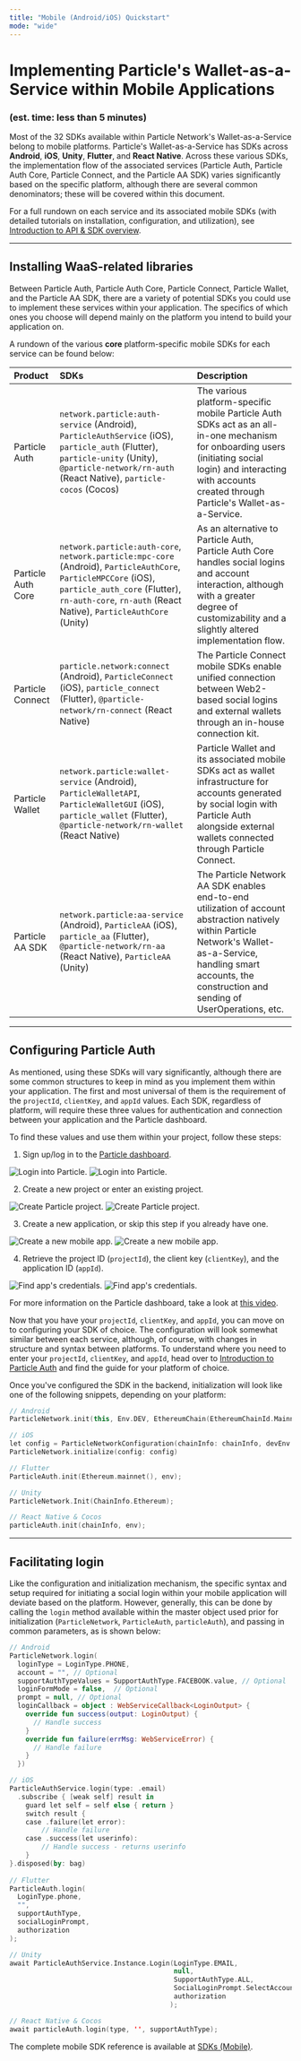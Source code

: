 ```yaml
---
title: "Mobile (Android/iOS) Quickstart"
mode: "wide"
---
```


# Implementing Particle's Wallet-as-a-Service within Mobile Applications

### (est. time: less than 5 minutes)

Most of the 32 SDKs available within Particle Network's Wallet-as-a-Service belong to mobile platforms. Particle's Wallet-as-a-Service has SDKs across **Android**, **iOS**, **Unity**, **Flutter**, and **React Native**. Across these various SDKs, the implementation flow of the associated services (Particle Auth, Particle Auth Core, Particle Connect, and the Particle AA SDK) varies significantly based on the specific platform, although there are several common denominators; these will be covered within this document.

For a full rundown on each service and its associated mobile SDKs (with detailed tutorials on installation, configuration, and utilization), see [Introduction to API & SDK overview](ref:introduction-to-api-sdk-reference).

***

## Installing WaaS-related libraries

Between Particle Auth, Particle Auth Core, Particle Connect, Particle Wallet, and the Particle AA SDK, there are a variety of potential SDKs you could use to implement these services within your application. The specifics of which ones you choose will depend mainly on the platform you intend to build your application on.

A rundown of the various **core** platform-specific mobile SDKs for each service can be found below:

| Product            | SDKs                                                                                                                                                                                                                   | Description                                                                                                                                                                                                             |
| :----------------- | :--------------------------------------------------------------------------------------------------------------------------------------------------------------------------------------------------------------------- | :---------------------------------------------------------------------------------------------------------------------------------------------------------------------------------------------------------------------- |
| Particle Auth      | `network.particle:auth-service` (Android), `ParticleAuthService` (iOS), `particle_auth` (Flutter), `particle-unity` (Unity), `@particle-network/rn-auth` (React Native), `particle-cocos` (Cocos)                      | The various platform-specific mobile Particle Auth SDKs act as an all-in-one mechanism for onboarding users (initiating social login) and interacting with accounts created through Particle's Wallet-as-a-Service.     |
| Particle Auth Core | `network.particle:auth-core`, `network.particle:mpc-core` (Android), `ParticleAuthCore`, `ParticleMPCCore` (iOS), `particle_auth_core` (Flutter), `rn-auth-core`, `rn-auth` (React Native), `ParticleAuthCore` (Unity) | As an alternative to Particle Auth, Particle Auth Core handles social logins and account interaction, although with a greater degree of customizability and a slightly altered implementation flow.                     |
| Particle Connect   | `particle.network:connect` (Android), `ParticleConnect` (iOS), `particle_connect` (Flutter), `@particle-network/rn-connect` (React Native)                                                                             | The Particle Connect mobile SDKs enable unified connection between Web2-based social logins and external wallets through an in-house connection kit.                                                                    |
| Particle Wallet    | `network.particle:wallet-service` (Android), `ParticleWalletAPI`, `ParticleWalletGUI` (iOS), `particle_wallet` (Flutter), `@particle-network/rn-wallet` (React Native)                                                 | Particle Wallet and its associated mobile SDKs act as wallet infrastructure for accounts generated by social login with Particle Auth alongside external wallets connected through Particle Connect.                    |
| Particle AA SDK    | `network.particle:aa-service` (Android), `ParticleAA` (iOS), `particle_aa` (Flutter), `@particle-network/rn-aa` (React Native), `ParticleAA` (Unity)                                                                   | The Particle Network AA SDK enables end-to-end utilization of account abstraction natively within Particle Network's Wallet-as-a-Service, handling smart accounts, the construction and sending of UserOperations, etc. |

***

## Configuring Particle Auth

As mentioned, using these SDKs will vary significantly, although there are some common structures to keep in mind as you implement them within your application. The first and most universal of them is the requirement of the `projectId`, `clientKey`, and `appId` values. Each SDK, regardless of platform, will require these three values for authentication and connection between your application and the Particle dashboard.

To find these values and use them within your project, follow these steps:

1. Sign up/log in to the [Particle dashboard](https://dashboard.particle.network).

<img
  className="block dark:hidden"
  src="/resources/quickstart/waas/images/login.png"
  alt="Login into Particle."
/>
<img
  className="hidden dark:block"
  src="/resources/quickstart/waas/images/login.png"
  alt="Login into Particle."
/>

2. Create a new project or enter an existing project.

<img
  className="block dark:hidden"
  src="/resources/quickstart/waas/images/project.png"
  alt="Create Particle project."
/>
<img
  className="hidden dark:block"
  src="/resources/quickstart/waas/images/project.png"
  alt="Create Particle project."
/>

3. Create a new application, or skip this step if you already have one.

<img
  className="block dark:hidden"
  src="/resources/quickstart/waas/images/mobile-app.png"
  alt="Create a new mobile app."
/>
<img
  className="hidden dark:block"
  src="/resources/quickstart/waas/images/mobile-app.png"
  alt="Create a new mobile app."
/>

4. Retrieve the project ID (`projectId`), the client key (`clientKey`), and the application ID (`appId`).

<img
  className="block dark:hidden"
  src="/resources/quickstart/waas/images/credentials.png"
  alt="Find app's credentials."
/>
<img
  className="hidden dark:block"
  src="/resources/quickstart/waas/images/credentials.png"
  alt="Find app's credentials."
/>

For more information on the Particle dashboard, take a look at [this video](https://www.youtube.com/watch?v=d7DYCMNDmjo&ab_channel=ParticleNetwork).

Now that you have your `projectId`, `clientKey`, and `appId`, you can move on to configuring your SDK of choice. The configuration will look somewhat similar between each service, although, of course, with changes in structure and syntax between platforms. To understand where you need to enter your `projectId`, `clientKey`, and `appId`, head over to [Introduction to Particle Auth](ref:introduction-to-particle-auth) and find the guide for your platform of choice.

Once you've configured the SDK in the backend, initialization will look like one of the following snippets, depending on your platform:

```kotlin Various languages
// Android
ParticleNetwork.init(this, Env.DEV, EthereumChain(EthereumChainId.Mainnet))

// iOS
let config = ParticleNetworkConfiguration(chainInfo: chainInfo, devEnv: devEnv)
ParticleNetwork.initialize(config: config)

// Flutter
ParticleAuth.init(Ethereum.mainnet(), env);

// Unity
ParticleNetwork.Init(ChainInfo.Ethereum); 

// React Native & Cocos
particleAuth.init(chainInfo, env);
```

***

## Facilitating login

Like the configuration and initialization mechanism, the specific syntax and setup required for initiating a social login within your mobile application will deviate based on the platform. However, generally, this can be done by calling the `login` method available within the master object used prior for initialization (`ParticleNetwork`, `ParticleAuth`, `particleAuth`), and passing in common parameters, as is shown below:

```kotlin Various languages
// Android
ParticleNetwork.login(
  loginType = LoginType.PHONE,
  account = "", // Optional
  supportAuthTypeValues = SupportAuthType.FACEBOOK.value, // Optional
  loginFormMode = false,  // Optional
  prompt = null, // Optional
  loginCallback = object : WebServiceCallback<LoginOutput> {
    override fun success(output: LoginOutput) {
      // Handle success
    }
    override fun failure(errMsg: WebServiceError) {
      // Handle failure
    }
  })

// iOS
ParticleAuthService.login(type: .email)
  .subscribe { [weak self] result in
    guard let self = self else { return }
    switch result {
    case .failure(let error):
        // Handle failure
    case .success(let userinfo):
        // Handle success - returns userinfo
    }
}.disposed(by: bag)
  
// Flutter
ParticleAuth.login(
  LoginType.phone,
  "",
  supportAuthType,
  socialLoginPrompt,
  authorization
);

// Unity
await ParticleAuthService.Instance.Login(LoginType.EMAIL, 
                                         null, 
                                         SupportAuthType.ALL, 
                                         SocialLoginPrompt.SelectAccount, 
                                         authorization
                                        );

// React Native & Cocos
await particleAuth.login(type, '', supportAuthType);
```

<Tip>The complete mobile SDK reference is available at [SDKs (Mobile)](ref:sdks-desktop-copy).</Tip>